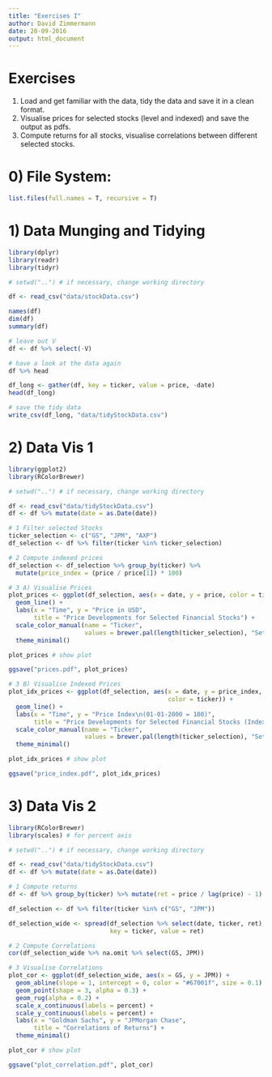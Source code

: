 ```yaml
---
title: "Exercises I"
author: David Zimmermann
date: 20-09-2016
output: html_document
---
```

# Exercises

1. Load and get familiar with the data, tidy the data and save it in a clean format.
2. Visualise prices for selected stocks (level and indexed) and save the output as pdfs.
3. Compute returns for all stocks, visualise correlations between different selected stocks.

# 0) File System:
```r
list.files(full.names = T, recursive = T)
```

# 1) Data Munging and Tidying

```r
library(dplyr)
library(readr)
library(tidyr)

# setwd("..") # if necessary, change working directory

df <- read_csv("data/stockData.csv")

names(df)
dim(df)
summary(df)

# leave out V
df <- df %>% select(-V)

# have a look at the data again
df %>% head

df_long <- gather(df, key = ticker, value = price, -date)
head(df_long)

# save the tidy data
write_csv(df_long, "data/tidyStockData.csv")
```

# 2) Data Vis 1

```r
library(ggplot2)
library(RColorBrewer)

# setwd("..") # if necessary, change working directory

df <- read_csv("data/tidyStockData.csv")
df <- df %>% mutate(date = as.Date(date))

# 1 Filter selected Stocks
ticker_selection <- c("GS", "JPM", "AXP")
df_selection <- df %>% filter(ticker %in% ticker_selection)

# 2 Compute indexed prices
df_selection <- df_selection %>% group_by(ticker) %>% 
  mutate(price_index = (price / price[1]) * 100)

# 3 A) Visualise Prices
plot_prices <- ggplot(df_selection, aes(x = date, y = price, color = ticker)) +
  geom_line() + 
  labs(x = "Time", y = "Price in USD", 
       title = "Price Developments for Selected Financial Stocks") + 
  scale_color_manual(name = "Ticker", 
                     values = brewer.pal(length(ticker_selection), "Set1")) + 
  theme_minimal()

plot_prices # show plot

ggsave("prices.pdf", plot_prices)

# 3 B) Visualise Indexed Prices
plot_idx_prices <- ggplot(df_selection, aes(x = date, y = price_index, 
                                            color = ticker)) +
  geom_line() + 
  labs(x = "Time", y = "Price Index\n(01-01-2000 = 100)", 
       title = "Price Developments for Selected Financial Stocks (Indexed)") + 
  scale_color_manual(name = "Ticker", 
                     values = brewer.pal(length(ticker_selection), "Set1")) + 
  theme_minimal()

plot_idx_prices # show plot

ggsave("price_index.pdf", plot_idx_prices)
```

# 3) Data Vis 2

```r
library(RColorBrewer)
library(scales) # for percent axis

# setwd("..") # if necessary, change working directory

df <- read_csv("data/tidyStockData.csv")
df <- df %>% mutate(date = as.Date(date))

# 1 Compute returns
df <- df %>% group_by(ticker) %>% mutate(ret = price / lag(price) - 1)

df_selection <- df %>% filter(ticker %in% c("GS", "JPM"))

df_selection_wide <- spread(df_selection %>% select(date, ticker, ret), 
                            key = ticker, value = ret)

# 2 Compute Correlations
cor(df_selection_wide %>% na.omit %>% select(GS, JPM))

# 3 Visualise Correlations
plot_cor <- ggplot(df_selection_wide, aes(x = GS, y = JPM)) + 
  geom_abline(slope = 1, intercept = 0, color = "#67001f", size = 0.1) +
  geom_point(shape = 3, alpha = 0.3) + 
  geom_rug(alpha = 0.2) + 
  scale_x_continuous(labels = percent) + 
  scale_y_continuous(labels = percent) + 
  labs(x = "Goldman Sachs", y = "JPMorgan Chase", 
       title = "Correlations of Returns") + 
  theme_minimal()

plot_cor # show plot

ggsave("plot_correlation.pdf", plot_cor)

```
